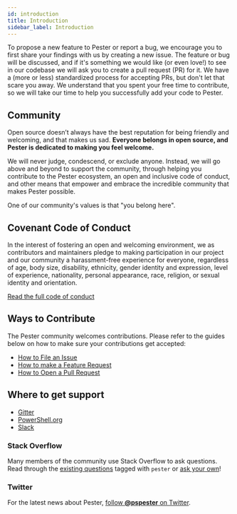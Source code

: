 ```yaml
---
id: introduction
title: Introduction
sidebar_label: Introduction
---
```


To propose a new feature to Pester or report a bug, we encourage you to first share your findings
with us by creating a new issue. The feature or bug will be discussed, and if it's something we would
like (or even love!) to see in our codebase we will ask you to create a pull request (PR) for it. We
have a (more or less) standardized process for accepting PRs, but don't let that scare you away. We
understand that you spent your free time to contribute, so we will take our time to help you
successfully add your code to Pester.

## Community

Open source doesn’t always have the best reputation for being friendly and welcoming, and that makes
us sad. **Everyone belongs in open source, and Pester is dedicated to making you feel welcome.**

We will never judge, condescend, or exclude anyone. Instead, we will go above and beyond to support
the community, through helping you contribute to the Pester ecosystem,  an open and inclusive code
of conduct, and other means that empower and embrace the incredible community that makes Pester possible.

One of our community's values is that "you belong here".

## Covenant Code of Conduct

In the interest of fostering an open and welcoming environment, we as
contributors and maintainers pledge to making participation in our project and
our community a harassment-free experience for everyone, regardless of age, body
size, disability, ethnicity, gender identity and expression, level of
experience, nationality, personal appearance, race, religion, or sexual identity
and orientation.

[Read the full code of conduct](https://www.contributor-covenant.org/version/2/0/code_of_conduct)

## Ways to Contribute

The Pester community welcomes contributions. Please refer to the guides below on how to make sure your contributions get accepted:

- [How to File an Issue](./reporting-issues)
- [How to make a Feature Request](./feature-requests)
- [How to Open a Pull Request](./pull-requests)

## Where to get support

- [Gitter](https://gitter.im/pester/Pester)
- [PowerShell.org](https://forums.powershell.org/c/pester)
- [Slack](https://powershell.slack.com/messages/C03QKTUCS)

### Stack Overflow

Many members of the community use Stack Overflow to ask questions. Read through
the [existing questions](http://stackoverflow.com/questions/tagged/pester)
tagged with `pester` or
[ask your own](http://stackoverflow.com/questions/ask?tags=pester)!

### Twitter

For the latest news about Pester,
[follow **@pspester** on Twitter](https://twitter.com/pspester).
